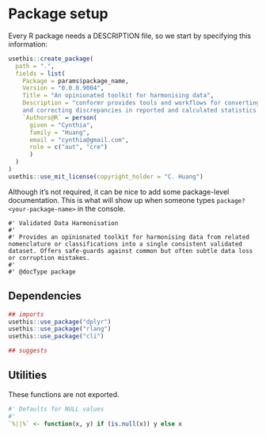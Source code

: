 # Package setup

Every R package needs a DESCRIPTION file, so we start by specifying this information:

```r
usethis::create_package(
  path = ".",
  fields = list(
    Package = params$package_name,
    Version = "0.0.0.9004",
    Title = "An opinionated toolkit for harmonising data",
    Description = "conformr provides tools and workflows for converting data between classification standards, 
    and correcting discrepancies in reported and calculated statistics.",
    `Authors@R` = person(
      given = "Cynthia",
      family = "Huang",
      email = "cynthia@gmail.com",
      role = c("aut", "cre")
      )
  )
)
usethis::use_mit_license(copyright_holder = "C. Huang")
```

Although it's not required, it can be nice to add some package-level documentation.  This is what will show up when someone types `package?<your-package-name>` in the console.

```package_doc
#' Validated Data Harmonisation
#'
#' Provides an opinionated toolkit for harmonising data from related nomenclature or classifications into a single consistent validated dataset. Offers safe-guards against common but often subtle data loss or corruption mistakes.
#' 
#' @docType package
```

## Dependencies

```r
## imports
usethis::use_package("dplyr")
usethis::use_package("rlang")
usethis::use_package("cli")

## suggests

```

## Utilities

These functions are not exported.

```r
#' Defaults for NULL values
#'
`%||%` <- function(x, y) if (is.null(x)) y else x
```

